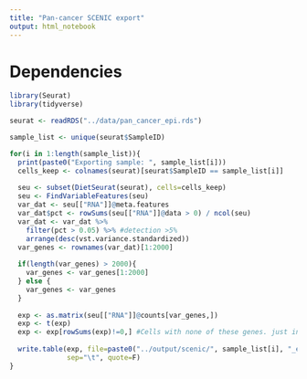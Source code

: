 ```yaml
---
title: "Pan-cancer SCENIC export"
output: html_notebook
---
```


# Dependencies
```r
library(Seurat)
library(tidyverse)
```

```r
seurat <- readRDS("../data/pan_cancer_epi.rds")
```

```r
sample_list <- unique(seurat$SampleID)
```


```r
for(i in 1:length(sample_list)){
  print(paste0("Exporting sample: ", sample_list[i]))
  cells_keep <- colnames(seurat)[seurat$SampleID == sample_list[i]]
  
  seu <- subset(DietSeurat(seurat), cells=cells_keep)
  seu <- FindVariableFeatures(seu)
  var_dat <- seu[["RNA"]]@meta.features
  var_dat$pct <- rowSums(seu[["RNA"]]@data > 0) / ncol(seu)
  var_dat <- var_dat %>%
    filter(pct > 0.05) %>% #detection >5%
    arrange(desc(vst.variance.standardized))
  var_genes <- rownames(var_dat)[1:2000]
  
  if(length(var_genes) > 2000){
    var_genes <- var_genes[1:2000]
  } else {
    var_genes <- var_genes
  }
  
  exp <- as.matrix(seu[["RNA"]]@counts[var_genes,])
  exp <- t(exp)
  exp <- exp[rowSums(exp)!=0,] #Cells with none of these genes. just in case--will throw an error
  
  write.table(exp, file=paste0("../output/scenic/", sample_list[i], "_exp.txt"), 
              sep="\t", quote=F)
}
```



